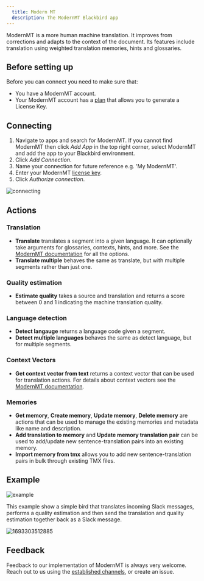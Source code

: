 ```yaml
---
  title: Modern MT
  description: The ModernMT Blackbird app
---
```


<LinkCard title="View on Github" target="_blank" href="https://github.com/bb-io/ModernMT" icon="github" />

ModernMT is a more human machine translation. It improves from corrections and adapts to the context of the document. Its features include translation using weighted translation memories, hints and glossaries.

## Before setting up

Before you can connect you need to make sure that:

- You have a ModernMT account.
- Your ModernMT account has a [plan](https://modernmt.com/dashboard) that allows you to generate a License Key.

## Connecting

1. Navigate to apps and search for ModernMT. If you cannot find ModernMT then click _Add App_ in the top right corner, select ModernMT and add the app to your Blackbird environment.
2. Click _Add Connection_.
3. Name your connection for future reference e.g. 'My ModernMT'.
4. Enter your ModernMT [license key](https://modernmt.com/dashboard).
5. Click _Authorize connection_.

![connecting](https://raw.githubusercontent.com/bb-io/ModernMT/main/image/README/1693302180954.png)

## Actions

### Translation

- **Translate** translates a segment into a given language. It can optionally take arguments for glossaries, contexts, hints, and more. See the [ModernMT documentation](https://www.modernmt.com/api/#translate-text) for all the options.
- **Translate multiple** behaves the same as translate, but with multiple segments rather than just one.

### Quality estimation

- **Estimate quality** takes a source and translation and returns a score between 0 and 1 indicating the machine translation quality.

### Language detection

- **Detect langauge** returns a language code given a segment.
- **Detect multiple languages** behaves the same as detect language, but for multiple segments.

### Context Vectors

- **Get context vector from text** returns a context vector that can be used for translation actions. For details about context vectors see the [ModernMT documentation](https://www.modernmt.com/api/#context-vector).

### Memories

- **Get memory**, **Create memory**, **Update memory**, **Delete memory** are actions that can be used to manage the existing memories and metadata like name and description.
- **Add translation to memory** and **Update memory translation pair** can be used to add/update new sentence-translation pairs into an existing memory.
- **Import memory from tmx** allows you to add new sentence-translation pairs in bulk through existing TMX files.

## Example

![example](https://raw.githubusercontent.com/bb-io/ModernMT/main/image/README/1693303412326.png)

This example show a simple bird that translates incoming Slack messages, performs a quality estimation and then send the translation and quality estimation together back as a Slack message.

![1693303512885](https://raw.githubusercontent.com/bb-io/ModernMT/main/image/README/1693303512885.png)

## Feedback

Feedback to our implementation of ModernMT is always very welcome. Reach out to us using the [established channels](https://www.blackbird.io/), or create an issue.

